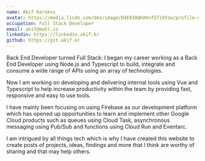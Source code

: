 ```yaml
---
name: Akif Karakus
avatar: https://media.licdn.com/dms/image/D4E03AQHX6nf5fzVVzw/profile-displayphoto-shrink_800_800/0/1667578734718?e=1712793600&v=beta&t=Rs-qhLxKjDEVkT8UDGH_FI-4hT8dGEKDlzFnhyglLxw
occupation: Full Stack Developer
email: akif@muhl.is
linkedin: https://linkedin.akif.kr
github: https://git.akif.kr
---
```


Back End Developer turned Full Stack: I began my career working as a Back End Developer using Node.js and Typescript to build, integrate and consume a wide range of APIs using an array of technologies. 

Now I am working on developing and delivering internal tools using Vue and Typescript to help increase productivity within the team by providing fast, responsive and easy to use tools.

I have mainly been focusing on using Firebase as our development platform which has opened up opportunities to learn and implement other Google Cloud products such as queues using Cloud Task, asynchronous messaging using Pub/Sub and functions using Cloud Run and Eventarc.

I am intrigued by all things tech which is why I have created this website to create posts of projects, ideas, findings and more that I think are worthy of sharing and that may help others.

